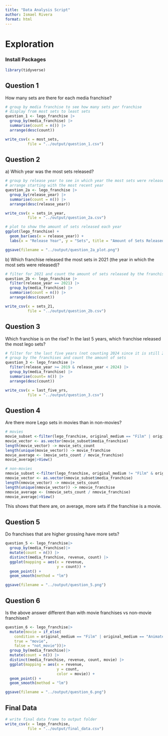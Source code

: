 ```yaml
---
title: "Data Analysis Script"
author: Ismael Rivera
format: html
---
```


# Exploration

### Install Packages

```r
library(tidyverse)
```

## Question 1

How many sets are there for each media franchise?

```r

# group by media franchise to see how many sets per franchise
# display from most sets to least sets
question_1 <- lego_franchise |>
  group_by(media_franchise) |>
  summarise(count = n()) |>
  arrange(desc(count))
```

```r

write_csv(x = most_sets,
          file = "../output/question_1.csv")
```

## Question 2

a\) Which year was the most sets released?

```r

# group by release year to see in which year the most sets were released
# arrange starting with the most recent year
question_2a <- lego_franchise |>
  group_by(release_year) |>
  summarise(count = n()) |>
  arrange(desc(release_year))
```

```r

write_csv(x = sets_in_year,
          file = "../output/question_2a.csv")
```

```r

# plot to show the amount of sets released each year
ggplot(lego_franchise) +
  geom_bar(aes(x = release_year)) +
  labs(x = "Release Year", y = "Sets", title = "Amount of Sets Released Per Year") -> question_2a_plot
```

```r

ggsave(filename = "../output/question_2a_plot.png")
```

b\) Which franchise released the most sets in 2021 (the year in which the most sets were released)?

```r

# filter for 2021 and count the amount of sets released by the franchises in that year
question_2b <- lego_franchise |>
  filter(release_year == 2021) |>
  group_by(media_franchise) |>
  summarise(count = n()) |>
  arrange(desc(count))
```

```r

write_csv(x = sets_21,
          file = "../output/question_2b.csv")
```

## Question 3

Which franchise is on the rise? In the last 5 years, which franchise released the most lego sets?

```r

# filter for the last five years (not counting 2024 since it is still 2023)
# group by the franchises and count the amount of sets
question_3 <- lego_franchise |>
  filter(release_year >= 2019 & release_year < 2024) |>
  group_by(media_franchise) |>
  summarise(count= n()) |>
  arrange(desc(count))
```

```r

write_csv(x = last_five_yrs,
          file = "../output/question_3.csv")
```

## Question 4

Are there more Lego sets in movies than in non-movies?

```r

# movies
movie_subset <-filter(lego_franchise, original_medium == "Film" | original_medium == "Animated film" | original_medium == "Animated films")
movie_vector <- as.vector(movie_subset$media_franchise)
length(movie_vector) -> movie_sets_count
length(unique(movie_vector)) -> movie_franchise
movie_average <- (movie_sets_count / movie_franchise)
movie_average|>View()
```

```r

# non-movies
nmovie_subset <-filter(lego_franchise, original_medium != "Film" & original_medium != "Animated film" & original_medium != "Animated films")
nmovie_vector <- as.vector(nmovie_subset$media_franchise)
length(nmovie_vector) -> nmovie_sets_count
length(unique(nmovie_vector)) -> nmovie_franchise
nmovie_average <- (nmovie_sets_count / nmovie_franchise)
nmovie_average|>View()
```

This shows that there are, on average, more sets if the franchise is a movie.

## Question 5

Do franchises that are higher grossing have more sets?

```r

question_5 <- lego_franchise|>
  group_by(media_franchise)|>
  mutate(count = n()) |>
  distinct(media_franchise, revenue, count) |>
  ggplot(mapping = aes(x = revenue,
                       y = count)) +
  geom_point() +
  geom_smooth(method = "lm")

ggsave(filename = "../output/question_5.png")
```

## Question 6

Is the above answer different than with movie franchises vs non-movie franchises?

```r

question_6 <- lego_franchise|>
  mutate(movie = if_else(
    condition = original_medium == "Film" | original_medium == "Animated films",
    true = "movie",
    false = "not_movie"))|>
  group_by(media_franchise)|>
  mutate(count = n()) |>
  distinct(media_franchise, revenue, count, movie) |>
  ggplot(mapping = aes(x = revenue,
                       y = count,
                       color = movie)) +
  geom_point() +
  geom_smooth(method = "lm")

ggsave(filename = "../output/question_6.png")
```

## Final Data

```r

# write final data frame to output folder
write_csv(x = lego_franchise,
          file = "../output/final_data.csv")
```
